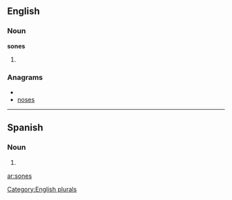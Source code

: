 ==English==

===Noun===
'''sones'''

# {{plural of|[[sone]]}}

===Anagrams===
* {{alphagram|enoss}}
* [[noses#English|noses]]

[[Category:English plurals]]

----

==Spanish==

===Noun===
{{infl|es|noun form|g=m|g2=p}}

# {{plural of|[[son#Spanish|son]]|lang=Spanish|nocat=1}}

[[ar:sones]]